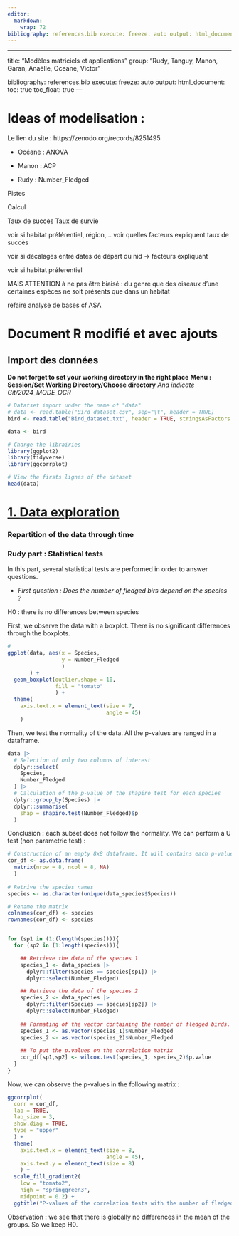 ---
editor: 
  markdown: 
    wrap: 72
bibliography: references.bib execute: freeze: auto output: html_document: toc: true toc_float: true
---

------------------------------------------------------------------------

title: "Modèles matriciels et applications" group: "Rudy, Tanguy, Manon, Garan, Anaëlle, Oceane, Victor"

bibliography: references.bib execute: freeze: auto output: html_document: toc: true toc_float: true ---

# Ideas of modelisation :

Le lien du site : https://zenodo.org/records/8251495

-   Océane : ANOVA

-   Manon : ACP

-   Rudy : Number_Fledged

Pistes

Calcul

Taux de succès Taux de survie

voir si habitat préférentiel, région,… voir quelles facteurs expliquent taux de succès

voir si décalages entre dates de départ du nid -\> facteurs expliquant

voir si habitat préferentiel

MAIS ATTENTION à ne pas être biaisé : du genre que des oiseaux d’une certaines espèces ne soit présents que dans un habitat

refaire analyse de bases cf ASA

# Document R modifié et avec ajouts

## Import des données

**Do not forget to set your working directory in the right place** **Menu : Session/Set Working Directory/Choose directory** *And indicate Git/2024_MODE_OCR*

```{r}
# Datatset import under the name of "data"
# data <- read.table("Bird_dataset.csv", sep="\t", header = TRUE)
bird <- read.table("Bird_dataset.txt", header = TRUE, stringsAsFactors = TRUE)

data <- bird
```

```{r}
# Charge the librairies
library(ggplot2)
library(tidyverse)
library(ggcorrplot)
```

```{r}
# View the firsts lignes of the dataset
head(data)
```

# [1. Data exploration]{.underline}

### Repartition of the data through time

### Rudy part : Statistical tests

In this part, several statistical tests are performed in order to answer questions.

-   *First question : Does the number of fledged birs depend on the species ?*

H0 : there is no differences between species

First, we observe the data with a boxplot. There is no significant differences through the boxplots.

```{r}
# 
ggplot(data, aes(x = Species, 
                 y = Number_Fledged
                 )
       ) +
  geom_boxplot(outlier.shape = 10, 
               fill = "tomato"
               ) +
  theme(
    axis.text.x = element_text(size = 7,
                               angle = 45)
    )
```

Then, we test the normality of the data. All the p-values are ranged in a dataframe.

```{r}
data |>
  # Selection of only two columns of interest
  dplyr::select(  
    Species, 
    Number_Fledged
  ) |>
  # Calculation of the p-value of the shapiro test for each species
  dplyr::group_by(Species) |>
  dplyr::summarise(
    shap = shapiro.test(Number_Fledged)$p
  )
```

Conclusion : each subset does not follow the normality. We can perform a U test (non parametric test) :

```{r}
# Construction of an empty 8x8 dataframe. It will contains each p-value of the U test
cor_df <- as.data.frame(
  matrix(nrow = 8, ncol = 8, NA)
  )
  
# Retrive the species names
species <- as.character(unique(data_species$Species))

# Rename the matrix
colnames(cor_df) <- species
rownames(cor_df) <- species


for (sp1 in (1:(length(species)))){
  for (sp2 in (1:length(species))){

    ## Retrieve the data of the species 1
    species_1 <- data_species |>
      dplyr::filter(Species == species[sp1]) |>
      dplyr::select(Number_Fledged)

    ## Retrieve the data of the species 2
    species_2 <- data_species |>
      dplyr::filter(Species == species[sp2]) |>
      dplyr::select(Number_Fledged)
    
    ## Formating of the vector containing the number of fledged birds. 
    species_1 <- as.vector(species_1)$Number_Fledged
    species_2 <- as.vector(species_2)$Number_Fledged
    
    ## To put the p.values on the correlation matrix
    cor_df[sp1,sp2] <- wilcox.test(species_1, species_2)$p.value
  }
}
```

Now, we can observe the p-values in the following matrix :

```{r}
ggcorrplot(
  corr = cor_df,
  lab = TRUE,
  lab_size = 3,
  show.diag = TRUE,
  type = "upper"
  ) +
  theme(
    axis.text.x = element_text(size = 8,
                               angle = 45),
    axis.text.y = element_text(size = 8)
    ) +
  scale_fill_gradient2(
    low = "tomato2", 
    high = "springgreen3", 
    midpoint = 0.2) +
  ggtitle("P-values of the correlation tests with the number of fledged birds as variable")

```

Observation : we see that there is globally no differences in the mean of the groups. So we keep H0.
